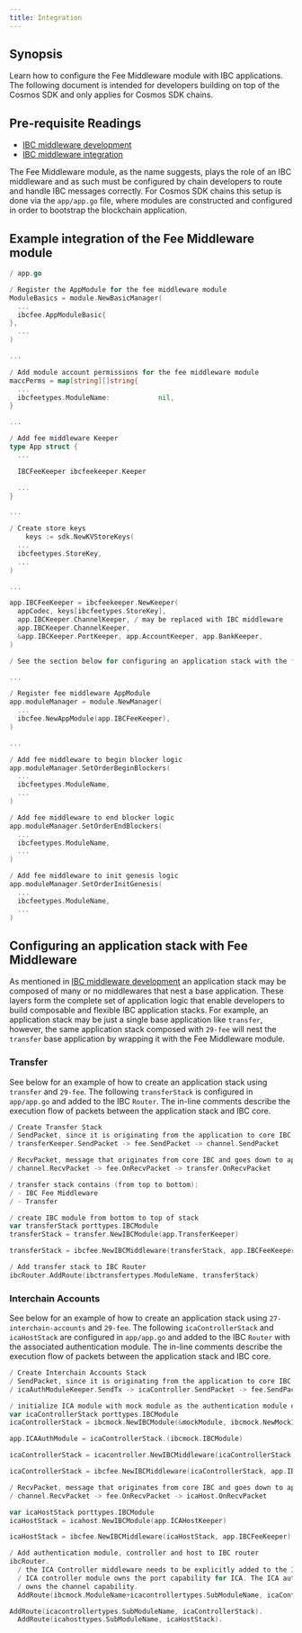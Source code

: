 ```yaml
---
title: Integration
---
```


## Synopsis

Learn how to configure the Fee Middleware module with IBC applications. The following document is intended for developers building on top of the Cosmos SDK and only applies for Cosmos SDK chains.

<Note>

## Pre-requisite Readings

- [IBC middleware development](/ibc/v8.5.x/ibc/middleware/develop)
- [IBC middleware integration](/ibc/v8.5.x/ibc/middleware/integration)

</Note>

The Fee Middleware module, as the name suggests, plays the role of an IBC middleware and as such must be configured by chain developers to route and handle IBC messages correctly.
For Cosmos SDK chains this setup is done via the `app/app.go` file, where modules are constructed and configured in order to bootstrap the blockchain application.

## Example integration of the Fee Middleware module

```go expandable
/ app.go

/ Register the AppModule for the fee middleware module
ModuleBasics = module.NewBasicManager(
  ...
  ibcfee.AppModuleBasic{
},
  ...
)

...

/ Add module account permissions for the fee middleware module
maccPerms = map[string][]string{
  ...
  ibcfeetypes.ModuleName:            nil,
}

...

/ Add fee middleware Keeper
type App struct {
  ...

  IBCFeeKeeper ibcfeekeeper.Keeper

  ...
}

...

/ Create store keys
    keys := sdk.NewKVStoreKeys(
  ...
  ibcfeetypes.StoreKey,
  ...
)

...

app.IBCFeeKeeper = ibcfeekeeper.NewKeeper(
  appCodec, keys[ibcfeetypes.StoreKey],
  app.IBCKeeper.ChannelKeeper, / may be replaced with IBC middleware
  app.IBCKeeper.ChannelKeeper,
  &app.IBCKeeper.PortKeeper, app.AccountKeeper, app.BankKeeper,
)

/ See the section below for configuring an application stack with the fee middleware module

...

/ Register fee middleware AppModule
app.moduleManager = module.NewManager(
  ...
  ibcfee.NewAppModule(app.IBCFeeKeeper),
)

...

/ Add fee middleware to begin blocker logic
app.moduleManager.SetOrderBeginBlockers(
  ...
  ibcfeetypes.ModuleName,
  ...
)

/ Add fee middleware to end blocker logic
app.moduleManager.SetOrderEndBlockers(
  ...
  ibcfeetypes.ModuleName,
  ...
)

/ Add fee middleware to init genesis logic
app.moduleManager.SetOrderInitGenesis(
  ...
  ibcfeetypes.ModuleName,
  ...
)
```

## Configuring an application stack with Fee Middleware

As mentioned in [IBC middleware development](/ibc/v8.5.x/ibc/middleware/develop) an application stack may be composed of many or no middlewares that nest a base application.
These layers form the complete set of application logic that enable developers to build composable and flexible IBC application stacks.
For example, an application stack may be just a single base application like `transfer`, however, the same application stack composed with `29-fee` will nest the `transfer` base application
by wrapping it with the Fee Middleware module.

### Transfer

See below for an example of how to create an application stack using `transfer` and `29-fee`.
The following `transferStack` is configured in `app/app.go` and added to the IBC `Router`.
The in-line comments describe the execution flow of packets between the application stack and IBC core.

```go expandable
/ Create Transfer Stack
/ SendPacket, since it is originating from the application to core IBC:
/ transferKeeper.SendPacket -> fee.SendPacket -> channel.SendPacket

/ RecvPacket, message that originates from core IBC and goes down to app, the flow is the other way
/ channel.RecvPacket -> fee.OnRecvPacket -> transfer.OnRecvPacket

/ transfer stack contains (from top to bottom):
/ - IBC Fee Middleware
/ - Transfer

/ create IBC module from bottom to top of stack
var transferStack porttypes.IBCModule
transferStack = transfer.NewIBCModule(app.TransferKeeper)

transferStack = ibcfee.NewIBCMiddleware(transferStack, app.IBCFeeKeeper)

/ Add transfer stack to IBC Router
ibcRouter.AddRoute(ibctransfertypes.ModuleName, transferStack)
```

### Interchain Accounts

See below for an example of how to create an application stack using `27-interchain-accounts` and `29-fee`.
The following `icaControllerStack` and `icaHostStack` are configured in `app/app.go` and added to the IBC `Router` with the associated authentication module.
The in-line comments describe the execution flow of packets between the application stack and IBC core.

```go expandable
/ Create Interchain Accounts Stack
/ SendPacket, since it is originating from the application to core IBC:
/ icaAuthModuleKeeper.SendTx -> icaController.SendPacket -> fee.SendPacket -> channel.SendPacket

/ initialize ICA module with mock module as the authentication module on the controller side
var icaControllerStack porttypes.IBCModule
icaControllerStack = ibcmock.NewIBCModule(&mockModule, ibcmock.NewMockIBCApp("", scopedICAMockKeeper))

app.ICAAuthModule = icaControllerStack.(ibcmock.IBCModule)

icaControllerStack = icacontroller.NewIBCMiddleware(icaControllerStack, app.ICAControllerKeeper)

icaControllerStack = ibcfee.NewIBCMiddleware(icaControllerStack, app.IBCFeeKeeper)

/ RecvPacket, message that originates from core IBC and goes down to app, the flow is:
/ channel.RecvPacket -> fee.OnRecvPacket -> icaHost.OnRecvPacket

var icaHostStack porttypes.IBCModule
icaHostStack = icahost.NewIBCModule(app.ICAHostKeeper)

icaHostStack = ibcfee.NewIBCMiddleware(icaHostStack, app.IBCFeeKeeper)

/ Add authentication module, controller and host to IBC router
ibcRouter.
  / the ICA Controller middleware needs to be explicitly added to the IBC Router because the
  / ICA controller module owns the port capability for ICA. The ICA authentication module
  / owns the channel capability.
  AddRoute(ibcmock.ModuleName+icacontrollertypes.SubModuleName, icaControllerStack) / ica with mock auth module stack route to ica (top level of middleware stack)

AddRoute(icacontrollertypes.SubModuleName, icaControllerStack).
  AddRoute(icahosttypes.SubModuleName, icaHostStack).
```
